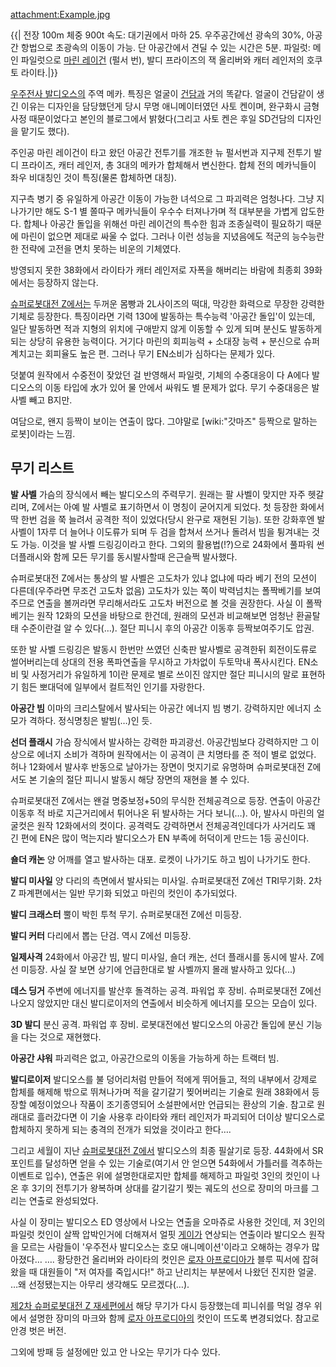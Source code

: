 attachment:Example.jpg

{{|
전장 100m
체중 900t
속도: 대기권에서 마하 25. 우주공간에선 광속의 30%, 아공간 항법으로 초광속의 이동이 가능. 단 아공간에서 견딜 수 있는 시간은 5분.
파일럿: 메인 파일럿으로 [[마린 레이건]] (펄서 번), 발디 프라이즈의 잭 올리버와 캐터 레인저의 호쿠토 라이타.|}}


[[우주전사 발디오스]]의 주역 메카.
특징은 얼굴이 [[건담]]과 거의 똑같다. 얼굴이 건담같이 생긴 이유는 디자인을 담당했던게 당시 무명 애니메이터였던 사토 켄이며, 완구화시 금형 사정 때문이었다고 본인의 블로그에서 밝혔다(그리고 사토 켄은 후일 SD건담의 디자인을 맡기도 했다).

주인공 마린 레이건이 타고 왔던 아공간 전투기를 개조한 뉴 펄서번과 지구제 전투기 발디 프라이즈, 캐터 레인저, 총 3대의 메카가 합체해서 변신한다. 합체 전의 메카닉들이 좌우 비대칭인 것이 특징(물론 합체하면 대칭).

지구측 병기 중 유일하게 아공간 이동이 가능한 녀석으로 그 파괴력은 엄청나다. 그냥 지나가기만 해도 S-1 별 쫄따구 메카닉들이 우수수 터져나가며 적 대부분을 가볍게 압도한다. 합체나 아공간 돌입을 위해선 마린 레이건의 특수한 힘과 조종실력이 필요하기 때문에 마린이 없으면 제대로 싸울 수 없다. 그러나 이런 성능을 지녔음에도 적군의 능수능란한 전략에 고전을 면치 못하는 비운의 기체였다.

방영되지 못한 38화에서 라이타가 캐터 레인저로 자폭을 해버리는 바람에 최종회 39화에서는 등장하지 않는다.

[[슈퍼로봇대전 Z]]에서는 두꺼운 몸빵과 2L사이즈의 떡대, 막강한 화력으로 무장한 강력한 기체로 등장한다. 특징이라면 기력 130에 발동하는 특수능력 '아공간 돌입'이 있는데, 일단 발동하면 적과 지형의 위치에 구애받지 않게 이동할 수 있게 되며 분신도 발동하게 되는 상당히 유용한 능력이다. 거기다 마린의 회피능력 + 소대장 능력 + 분신으로 슈퍼계치고는 회피율도 높은 편. 그러나 무기 EN소비가 심하다는 문제가 있다.

덧붙여 원작에서 수중전이 잦았던 걸 반영해서 파일럿, 기체의 수중대응이 다 A에다 발디오스의 이동 타입에 水가 있어 물 안에서 싸워도 별 문제가 없다. 무기 수중대응은 발 사벨 빼고 B지만.

여담으로, 왠지 등짝이 보이는 연출이 많다. 그야말로 [wiki:"갓마즈" 등짝으로 말하는 로봇]이라는 느낌.


== 무기 리스트 ==

'''발 사벨'''
가슴의 장식에서 빼는 발디오스의 주력무기. 원래는 팔 사벨이 맞지만 자주 헷갈리며, Z에서는 아예 발 사벨로 표기하면서 이 명칭이 굳어지게 되었다. 첫 등장한 화에서 딱 한번 검을 쭉 늘려서 공격한 적이 있었다(당시 완구로 재현된 기능). 또한 강화후엔 발 사벨이 1자루 더 늘어나 이도류가 되며 두 검을 합쳐서 쓰거나 돌려서 빔을 튕겨내는 것도 가능. 이것을 발 사벨 드링깅이라고 한다. 그외의 활용법(!?)으로 24화에서 풀파워 썬더플래시와 함께 모든 무기를 동시발사할때 은근슬쩍 발사했다.

슈퍼로봇대전 Z에서는 통상의 발 사벨은 고도차가 있냐 없냐에 따라 베기 전의 모션이 다른데(우주라면 무조건 고도차 없음) 고도차가 있는 쪽이 박력넘치는 폴짝베기를 보여주므로 연출을 볼꺼라면 무리해서라도 고도차 버전으로 볼 것을 권장한다. 사실 이 폴짝베기는 원작 12화의 모션을 바탕으로 한건데, 원래의 모션과 비교해보면 엄청난 환골탈태 수준이란걸 알 수 있다(…). 절단 피니시 후의 아공간 이동후 등짝보여주기도 압권.

또한 발 사벨 드링깅은 발동시 한번만 쓰였던 신축판 발사벨로 공격한뒤 회전이도류로 썰어버리는데 상대의 전용 폭파연출을 무시하고 가차없이 두토막내 폭사시킨다. EN소비 및 사정거리가 유일하게 1이란 문제로 별로 쓰이진 않지만 절단 피니시의 말로 표현하기 힘든 뽀대덕에 일부에서 컬트적인 인기를 자랑한다.

'''아공간 빔'''
이마의 크리스탈에서 발사되는 아공간 에너지 빔 병기. 강력하지만 에너지 소모가 격하다.
정식명칭은 발빔(…)인 듯.

'''선더 플래시'''
가슴 장식에서 발사하는 강력한 파괴광선. 아공간빔보다 강력하지만 그 이상으로 에너지 소비가 격하며 원작에서는 이 공격이 큰 치명타를 준 적이 별로 없었다. 허나 12화에서 발사후 반동으로 날아가는 장면이 멋지기로 유명하며 슈퍼로봇대전 Z에서도 본 기술의 절단 피니시 발동시 해당 장면의 재현을 볼 수 있다.

슈퍼로봇대전 Z에서는 왠걸 명중보정+50의 무식한 전체공격으로 등장. 연출이 아공간 이동후 적 바로 지근거리에서 튀어나온 뒤 발사하는 거다 보니(…). 아, 발사시 마린의 얼굴컷은 원작 12화에서의 컷이다. 공격력도 강력하면서 전체공격인데다가 사거리도 꽤 긴 편에 EN은 많이 먹는지라 발디오스가 EN 부족에 허덕이게 만드는 1등 공신이다.

'''숄더 캐논'''
양 어깨를 열고 발사하는 대포. 로켓이 나가기도 하고 빔이 나가기도 한다.

'''발디 미사일'''
양 다리의 측면에서 발사되는 미사일. 슈퍼로봇대전 Z에선 TRI무기화. 2차 Z 파계편에서는 일반 무기화 되었고 마린의 컷인이 추가되었다.

'''발디 크래스터'''
뿔이 박힌 투척 무기. 슈퍼로봇대전 Z에선 미등장.

'''발디 커터'''
다리에서 뽑는 단검. 역시 Z에선 미등장.

'''일제사격'''
24화에서 아공간 빔, 발디 미사일, 숄더 캐논, 선더 플래시를 동시에 발사. Z에선 미등장. 사실 잘 보면 상기에 언급한대로 발 사벨까지 몰래 발사하고 있다(...)

'''데스 딩거'''
주변에 에너지를 발산후 돌격하는 공격. 파워업 후 장비. 슈퍼로봇대전 Z에선 나오지 않았지만 대신 발디로이저의 연출에서 비슷하게 에너지를 모으는 모습이 있다.

'''3D 발디'''
분신 공격. 파워업 후 장비. 로봇대전에선 발디오스의 아공간 돌입에 분신 기능을 다는 것으로 재현했다.

'''아공간 샤워'''
파괴력은 없고, 아공간으로의 이동을 가능하게 하는 트랙터 빔.

'''발디로이저'''
발디오스를 불 덩어리처럼 만들어 적에게 뛰어들고, 적의 내부에서 강제로 합체를 해제해 밖으로 뛰쳐나가며 적을 갈기갈기 찢어버리는 기술로 원래 38화에서 등장할 예정이었으나 작품이 조기종영되어 소설판에서만 언급되는 환상의 기술. 참고로 원래대로 흘러갔다면 이 기술 사용후 라이타와 캐터 레인저가 파괴되어 더이상 발디오스로 합체하지 못하게 되는 충격의 전개가 되었을 것이라고 한다….

그리고 세월이 지난 [[슈퍼로봇대전 Z]]에서 발디오스의 최종 필살기로 등장. 44화에서 SR포인트를 달성하면 얻을 수 있는 기술로(여기서 안 얻으면 54화에서 가틀러를 격추하는 이벤트로 입수), 연출은 위에 설명한대로지만 합체를 해제하고 파일럿 3인의 컷인이 나온 후 3기의 전투기가 왕복하며 상대를 갈기갈기 찢는 궤도의 선으로 장미의 마크를 그리는 연출로 완성되었다.

사실 이 장미는 발디오스 ED 영상에서 나오는 연출을 오마쥬로 사용한 것인데, 저 3인의 파일럿 컷인이 살짝 압박인거에 더해져서 얼핏 [[게이]]가 연상되는 연출이라 발디오스 원작을 모르는 사람들이 '우주전사 발디오스는 호모 애니메이션'이라고 오해하는 경우가 많아졌다… ….
황당한건 올리버와 라이타의 컷인은 [[로자 아프로디아]]가 블루 픽서에 잡혀왔을 때 대원들이 "저 여자를 죽입시다!" 하고 난리치는 부분에서 나왔던 진지한 얼굴. …왜 선정됐는지는 아무리 생각해도 모르겠다(…).

[[제2차 슈퍼로봇대전 Z 재세편]]에서 해당 무기가 다시 등장했는데 피니쉬를 먹일 경우 위에서 설명한 장미의 마크와 함께 [[로자 아프로디아]]의 컷인이 뜨도록 변경되었다. 참고로 안경 벗은 버전.

그외에 방패 등 설정에만 있고 안 나오는 무기가 다수 있다.
